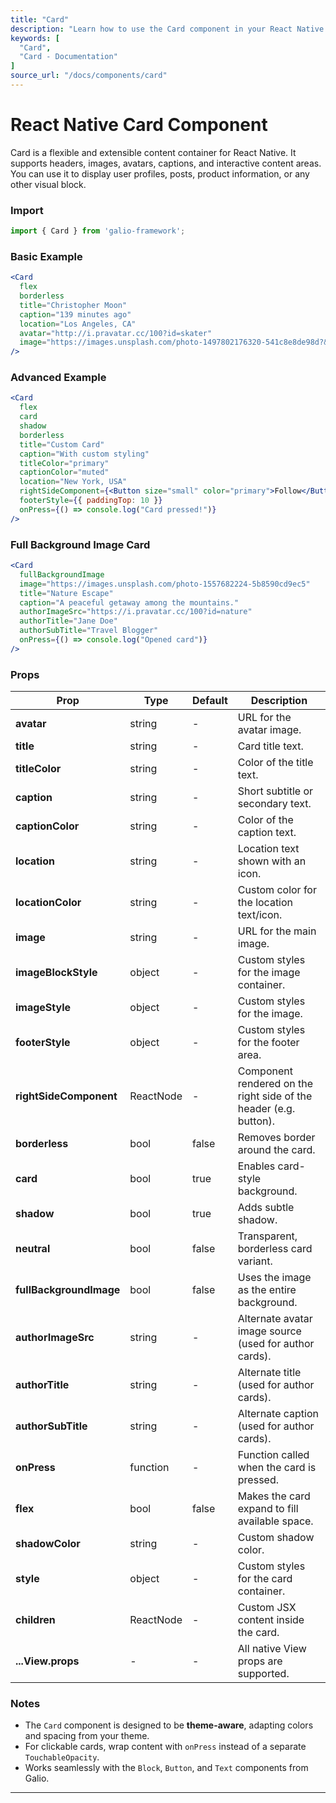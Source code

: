 ```yaml
---
title: "Card"
description: "Learn how to use the Card component in your React Native applications with Galio Framework."
keywords: [
  "Card",
  "Card - Documentation"
]
source_url: "/docs/components/card"
---
```



# React Native Card Component

Card is a flexible and extensible content container for React Native. It supports headers, images, avatars, captions, and interactive content areas. You can use it to display user profiles, posts, product information, or any other visual block.

<CarbonAds serve="CE7IPK3L" placement="galioio" />

### Import

```jsx
import { Card } from 'galio-framework';
```

### Basic Example

```jsx
<Card
  flex
  borderless
  title="Christopher Moon"
  caption="139 minutes ago"
  location="Los Angeles, CA"
  avatar="http://i.pravatar.cc/100?id=skater"
  image="https://images.unsplash.com/photo-1497802176320-541c8e8de98d?&w=1600&h=900&fit=crop&crop=entropy&q=300"
/>
```

### Advanced Example

```jsx
<Card
  flex
  card
  shadow
  borderless
  title="Custom Card"
  caption="With custom styling"
  titleColor="primary"
  captionColor="muted"
  location="New York, USA"
  rightSideComponent={<Button size="small" color="primary">Follow</Button>}
  footerStyle={{ paddingTop: 10 }}
  onPress={() => console.log("Card pressed!")}
/>
```

### Full Background Image Card

```jsx
<Card
  fullBackgroundImage
  image="https://images.unsplash.com/photo-1557682224-5b8590cd9ec5"
  title="Nature Escape"
  caption="A peaceful getaway among the mountains."
  authorImageSrc="https://i.pravatar.cc/100?id=nature"
  authorTitle="Jane Doe"
  authorSubTitle="Travel Blogger"
  onPress={() => console.log("Opened card")}
/>
```

### Props

| Prop | Type | Default | Description |
|------|------|----------|-------------|
| **avatar** | string | - | URL for the avatar image. |
| **title** | string | - | Card title text. |
| **titleColor** | string | - | Color of the title text. |
| **caption** | string | - | Short subtitle or secondary text. |
| **captionColor** | string | - | Color of the caption text. |
| **location** | string | - | Location text shown with an icon. |
| **locationColor** | string | - | Custom color for the location text/icon. |
| **image** | string | - | URL for the main image. |
| **imageBlockStyle** | object | - | Custom styles for the image container. |
| **imageStyle** | object | - | Custom styles for the image. |
| **footerStyle** | object | - | Custom styles for the footer area. |
| **rightSideComponent** | ReactNode | - | Component rendered on the right side of the header (e.g. button). |
| **borderless** | bool | false | Removes border around the card. |
| **card** | bool | true | Enables card-style background. |
| **shadow** | bool | true | Adds subtle shadow. |
| **neutral** | bool | false | Transparent, borderless card variant. |
| **fullBackgroundImage** | bool | false | Uses the image as the entire background. |
| **authorImageSrc** | string | - | Alternate avatar image source (used for author cards). |
| **authorTitle** | string | - | Alternate title (used for author cards). |
| **authorSubTitle** | string | - | Alternate caption (used for author cards). |
| **onPress** | function | - | Function called when the card is pressed. |
| **flex** | bool | false | Makes the card expand to fill available space. |
| **shadowColor** | string | - | Custom shadow color. |
| **style** | object | - | Custom styles for the card container. |
| **children** | ReactNode | - | Custom JSX content inside the card. |
| **...View.props** | - | - | All native View props are supported. |

### Notes

- The `Card` component is designed to be **theme-aware**, adapting colors and spacing from your theme.
- For clickable cards, wrap content with `onPress` instead of a separate `TouchableOpacity`.
- Works seamlessly with the `Block`, `Button`, and `Text` components from Galio.

---
